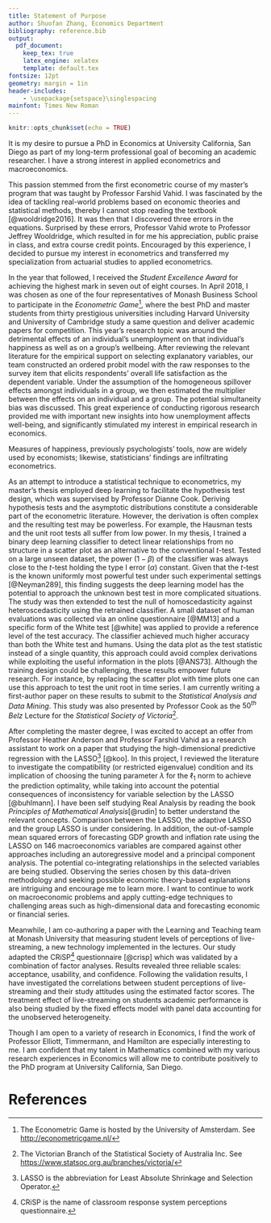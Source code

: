 ```yaml
---
title: Statement of Purpose
author: Shuofan Zhang, Economics Department
bibliography: reference.bib
output:
  pdf_document:
    keep_tex: true
    latex_engine: xelatex
    template: default.tex
fontsize: 12pt
geometry: margin = 1in
header-includes:
    - \usepackage{setspace}\singlespacing
mainfont: Times New Roman
---
```


```r
knitr::opts_chunk$set(echo = TRUE)
```

It is my desire to pursue a PhD in Economics at University California, San Diego as part of my long-term professional goal of becoming an academic researcher. I have a strong interest in applied econometrics and macroeconomics.

<!--After graduating from college, I spent three years working for MSH China[^1] to meet my student loan obligations before beginning a Master's degree in Actuarial Studies at Monash University[^2]. My goal was to facilitate a future career as an actuary. However, I developed a keen interest in econometrics and academic research.--> This passion stemmed from the first econometric course of my master's program that was taught by Professor Farshid Vahid. I was fascinated by the idea of tackling real-world problems based on economic theories and statistical methods, thereby I cannot stop reading the textbook [@wooldridge2016]. It was then that I discovered three errors in the equations. Surprised by these errors, Professor Vahid wrote to Professor Jeffrey Wooldridge, which resulted in for me his appreciation, public praise in class, and extra course credit points. Encouraged by this experience, I decided to pursue my interest in econometrics and transferred my specialization from actuarial studies to applied econometrics. 

In the year that followed, I received the *Student Excellence Award* for achieving the highest mark in seven out of eight courses. In April 2018, I was chosen as one of the four representatives of Monash Business School to participate in the *Econometric Game*[^3], where the best PhD and master students from thirty prestigious universities including Harvard University and University of Cambridge study a same question and deliver academic papers for competition. This year's research topic was around the detrimental effects of an individual's unemployment on that individual's happiness as well as on a group's wellbeing. After reviewing the relevant literature for the empirical support on selecting explanatory variables, our team constructed an ordered probit model with the raw responses to the survey item that elicits respondents' overall life satisfaction as the dependent variable. Under the assumption of the homogeneous spillover effects amongst individuals in a group, we then estimated the multiplier between the effects on an individual and a group. The potential simultaneity bias was discussed. This great experience of conducting rigorous research provided me with important new insights into how unemployment affects well-being, and significantly stimulated my interest in empirical research in economics.

Measures of happiness, previously psychologists' tools, now are widely used by economists; likewise, statisticians' findings are infiltrating econometrics.  

<!--I first learned the values of statistical tools from another interesting competition for predicting housing prices in the statistical subject taught by Professor Dianne Cook when my random forest regression outperformed all the linear regressions. Studying more on the machine learning technique, I realized its similarity to econometrics and became curious about possible applications of this novel tool to economic studies.-->
As an attempt to introduce a statistical technique to econometrics, my master's thesis employed deep learning to facilitate the hypothesis test design, which was supervised by Professor Dianne Cook. Deriving hypothesis tests and the asymptotic distributions constitute a considerable part of the econometric literature.<!--detecting violations of the Gauss-Markov assumptions in multiple regression models is crucial for robust interpretations of the empirical results.--> However, the derivation is often complex and the resulting test may be powerless. For example, the Hausman tests and the unit root tests all suffer from low power.<!--@ANS73 has shown that single statistics may contain less information than data plots.  @MM13, where the hypothesis test based on human evaluations of visualized plots has been shown as valid,-->  In my thesis, I trained a binary deep learning classifier to detect linear relationships from no structure in a scatter plot as an alternative to the conventional $t$-test. Tested on a large unseen dataset, the power ($1-\beta$) of the classifier was always close to the $t$-test holding the type I error ($\alpha$) constant. Given that the $t$-test is the known uniformly most powerful test under such experimental settings [@Neyman289], this finding suggests the deep learning model has the potential to approach the unknown best test in more complicated situations. The study was then extended to test the null of homoscedasticity against heteroscedasticity using the retrained classifier. A small dataset of human evaluations was collected via an online questionnaire [@MM13] and a specific form of the White test [@white] was applied to provide a reference level of the test accuracy. The classifier achieved much higher accuracy than both the White test and humans. Using the data plot as the test statistic instead of a single quantity, this approach could avoid complex derivations while exploiting the useful information in the plots [@ANS73]. Although the training design could be challenging, these results empower future research. For instance, by replacing the scatter plot with time plots one can use this approach to test the unit root in time series. I am currently writing a first-author paper on these results to submit to the *Statistical Analysis and Data Mining*. This study was also presented by Professor Cook as the $50^{th}$ *Belz* Lecture for the *Statistical Society of Victoria*[^4].

<!--More specifically,  Having trained a satisfactory model using simulated data, I tested it against a large unseen test set and compared the accuracy with the conventional t-test. These results empower future research on this new methodology.--> 

After completing the master degree, I was excited to accept an offer from Professor Heather Anderson and Professor Farshid Vahid as a research assistant to work on a paper that studying the high-dimensional predictive regression with the LASSO[^5] [@koo]. In this project, I reviewed the literature to investigate the compatibility (or restricted eigenvalue) condition and its implication of choosing the tuning parameter $\lambda$ for the $\ell_1$ norm to achieve the prediction optimality, while taking into account the potential consequences of inconsistency for variable selection by the LASSO [@buhlmann]. I have been self studying Real Analysis by reading the book *Principles of Mathematical Analysis*[@rudin] to better understand the relevant concepts. Comparison between the LASSO, the adaptive LASSO and the group LASSO is under considering. In addition, the out-of-sample mean squared errors of forecasting GDP growth and inflation rate using the LASSO on 146 macroeconomics variables are compared against other approaches including an autoregressive model and a principal component analysis. The potential co-integrating relationships in the selected variables are being studied. Observing the series chosen by this data-driven methodology and seeking possible economic theory-based explanations are intriguing and encourage me to learn more. I want to continue to work on macroeconomic problems and apply cutting-edge techniques to challenging areas such as high-dimensional data and forecasting economic or financial series.

Meanwhile, I am co-authoring a paper with the Learning and Teaching team at Monash University that measuring student levels of perceptions of live-streaming, a new technology implemented in the lectures. Our study adapted the CRiSP[^6] questionnaire [@crisp] which was validated by a combination of factor analyses. Results revealed three reliable scales: acceptance, usability, and confidence. Following the validation results, I have investigated the correlations between student perceptions of live-streaming and their study attitudes using the estimated factor scores. The treatment effect of live-streaming on students academic performance is also being studied by the fixed effects model with panel data accounting for the unobserved heterogeneity.

Though I am open to a variety of research in Economics, I find the work of Professor Elliott, Timmermann, and Hamilton are especially interesting to me. I am confident that my talent in Mathematics combined with my various research experiences in Economics will allow me to contribute positively to the PhD program at University California, San Diego. 


<!-- Footnotes --> 
[^1]: MSH China is the Asia-Pacific Headquarter of MSH INTERNATIONA, a world leader in the design and management of international healthcare solutions. See <http://www.mshchina.com/>
[^2]: Monash University is a public research university based in Melbourne, Australia.
[^3]: The Econometric Game is hosted by the University of Amsterdam. See <http://econometricgame.nl/>
[^5]: LASSO is the abbreviation for Least Absolute Shrinkage and Selection Operator.
[^4]: The Victorian Branch of the Statistical Society of Australia Inc. See <https://www.statsoc.org.au/branches/victoria/>
[^6]: CRiSP is the name of classroom response system perceptions questionnaire.



# References





